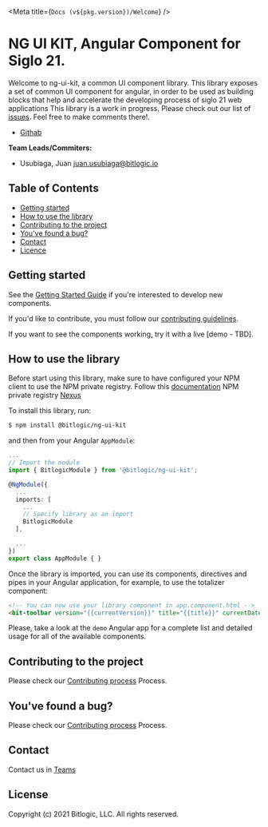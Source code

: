 
<Meta title={`Docs (v${pkg.version})/Welcome`} />

<style>{`
  .subheading {
    --mediumdark: '#999999';
    font-weight: 900;
    font-size: 13px;
    color: #999;
    letter-spacing: 6px;
    line-height: 24px;
    text-transform: uppercase;
    margin-bottom: 12px;
    margin-top: 40px;
  }

  .link-list {
    display: grid;
    grid-template-columns: 1fr;
    grid-template-rows: 1fr 1fr;
    row-gap: 10px;
  }

  @media (min-width: 620px) {
    .link-list {
      row-gap: 20px;
      column-gap: 20px;
      grid-template-columns: 1fr 1fr;
    }
  }

  @media all and (-ms-high-contrast:none) {
  .link-list {
      display: -ms-grid;
      -ms-grid-columns: 1fr 1fr;
      -ms-grid-rows: 1fr 1fr;
    }
  }

  .link-item {
    display: block;
    padding: 20px 30px 20px 15px;
    border: 1px solid #00000010;
    border-radius: 5px;
    transition: background 150ms ease-out, border 150ms ease-out, transform 150ms ease-out;
    color: #333333;
    display: flex;
    align-items: flex-start;
  }

  .link-item:hover {
    border-color: #1EA7FD50;
    transform: translate3d(0, -3px, 0);
    box-shadow: rgba(0, 0, 0, 0.08) 0 3px 10px 0;
  }

  .link-item:active {
    border-color: #1EA7FD;
    transform: translate3d(0, 0, 0);
  }

  .link-item strong {
    font-weight: 700;
    display: block;
    margin-bottom: 2px;
  }
  
  .link-item img {
    height: 40px;
    width: 40px;
    margin-right: 15px;
    flex: none;
  }

  .link-item span {
    font-size: 14px;
    line-height: 20px;
  }

  .tip {
    display: inline-block;
    border-radius: 1em;
    font-size: 11px;
    line-height: 12px;
    font-weight: 700;
    background: #E7FDD8;
    color: #66BF3C;
    padding: 4px 12px;
    margin-right: 10px;
    vertical-align: top;
  }

  .tip-wrapper {
    font-size: 13px;
    line-height: 20px;
    margin-top: 40px;
    margin-bottom: 40px;
  }

  .tip-wrapper code {
    font-size: 12px;
    display: inline-block;
  }

  
`}</style>

# NG UI KIT, Angular Component for Siglo 21.

Welcome to ng-ui-kit, a common UI component library. This library exposes a set of common UI component for angular, in order to be used as building blocks that help and accelerate the developing process of siglo 21 web applications
This library is a work in progress. Please check out our list of
[issues](https://code.ues21.edu.ar/ui-lab/ng-ui-kit/-/issues). Feel free to make comments there!.



- [Githab](https://github.com/bitlogic-eng/ng-ui-kit)

**Team Leads/Commiters:**

- Usubiaga, Juan <juan.usubiaga@bitlogic.io>

## Table of Contents

- [Getting started](#getting-started)
- [How to use the library](#how-to-use-the-library)
- [Contributing to the project](#contributing-to-the-project)
- [You've found a bug?](#youve-found-a-bug)
- [Contact](#contact)
- [Licence](#licence)

## Getting started

See the [Getting Started Guide](GETTINGSTARTED.md) if you're interested to develop new components.

If you'd like to contribute, you must follow our [contributing guidelines](CONTRIBUTING.md).

If you want to see the components working, try it with a live [demo - TBD].


## How to use the library

Before start using this library, make sure to have configured your NPM client to use the NPM private registry. Follow this [documentation]()
NPM private registry [Nexus](https://nexus.uesiglo21.edu.ar/#browse/browse:npm-private:%40bitlogic)

To install this library, run:

```bash
$ npm install @bitlogic/ng-ui-kit
```

and then from your Angular `AppModule`:

```typescript
...
// Import the module
import { BitlogicModule } from '@bitlogic/ng-ui-kit';

@NgModule({
  ...
  imports: [
    ...
    // Specify library as an import
    BitlogicModule
  ],

  ...
})
export class AppModule { }
```

Once the library is imported, you can use its components, directives and pipes in your Angular application, for example, to use the totalizer component:

```html
<!-- You can now use your library component in app.component.html -->
<bit-toolbar version="{{currentVersion}}" title="{{title}}" currentDate="{{currentDate}}" (openProfile)="onOpenProfile()"></bit-toolbar>    
```

Please, take a look at the `demo` Angular app for a complete list and detailed usage for all of the available components.

## Contributing to the project

Please check our [Contributing process](CONTRIBUTING.md) Process.

## You've found a bug?

Please check our [Contributing process](CONTRIBUTING.md) Process.

## Contact

Contact us in [Teams]()

## License

Copyright (c) 2021 Bitlogic, LLC.  All rights reserved.
